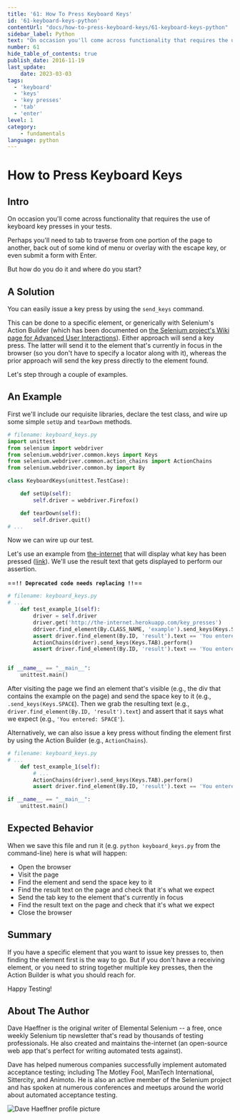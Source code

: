```yaml
---
title: '61: How To Press Keyboard Keys'
id: '61-keyboard-keys-python'
contentUrl: "docs/how-to-press-keyboard-keys/61-keyboard-keys-python"
sidebar_label: Python
text: "On occasion you'll come across functionality that requires the use of keyboard key presses in your tests. Perhaps you'll need to tab to traverse from one portion of the page to another, back out of some kind of menu or overlay with the escape key, or even submit a form with Enter. But how do you do it and where do you start?"
number: 61
hide_table_of_contents: true
publish_date: 2016-11-19
last_update:
    date: 2023-03-03
tags:
  - 'keyboard'
  - 'keys'
  - 'key presses'
  - 'tab'
  - 'enter'
level: 1
category:
    - fundamentals
language: python
---
```


# How to Press Keyboard Keys

## Intro

On occasion you'll come across functionality that requires the use of keyboard key presses in your tests.

Perhaps you'll need to tab to traverse from one portion of the page to another, back out of some kind of menu or overlay with the escape key, or even submit a form with Enter.

But how do you do it and where do you start?

## A Solution

You can easily issue a key press by using the `send_keys` command.

This can be done to a specific element, or generically with Selenium's Action Builder (which has been documented on [the Selenium project's Wiki page for Advanced User Interactions](https://github.com/SeleniumHQ/selenium/wiki/Advanced-User-Interactions)). Either approach will send a key press. The latter will send it to the element that's currently in focus in the browser (so you don't have to specify a locator along with it), whereas the prior approach will send the key press directly to the element found.

Let's step through a couple of examples.

## An Example

First we'll include our requisite libraries, declare the test class, and wire up some simple `setUp` and `tearDown` methods.

```python
# filename: keyboard_keys.py
import unittest
from selenium import webdriver
from selenium.webdriver.common.keys import Keys
from selenium.webdriver.common.action_chains import ActionChains
from selenium.webdriver.common.by import By

class KeyboardKeys(unittest.TestCase):

    def setUp(self):
        self.driver = webdriver.Firefox()

    def tearDown(self):
        self.driver.quit()
# ...
```

Now we can wire up our test.

Let's use an example from [the-internet](https://github.com/tourdedave/the-internet) that will display what key has been pressed ([link](http://the-internet.herokuapp.com/key_presses)). We'll use the result text that gets displayed to perform our assertion.

==**`!! Deprecated code needs replacing !!`**==

```python
# filename: keyboard_keys.py
# ...
    def test_example_1(self):
        driver = self.driver
        driver.get('http://the-internet.herokuapp.com/key_presses')
        ddriver.find_element(By.CLASS_NAME, 'example').send_keys(Keys.SPACE)
        assert driver.find_element(By.ID, 'result').text == 'You entered: SPACE'
        ActionChains(driver).send_keys(Keys.TAB).perform()
        assert driver.find_element(By.ID, 'result').text == 'You entered: TAB'


if __name__ == "__main__":
    unittest.main()
```

After visiting the page we find an element that's visible (e.g., the div that contains the example on the page) and send the space key to it (e.g., `.send_keys(Keys.SPACE`). Then we grab the resulting text (e.g., `driver.find_element(By.ID, 'result').text`) and assert that it says what we expect (e.g., `'You entered: SPACE'`).

Alternatively, we can also issue a key press without finding the element first by using the Action Builder (e.g., `ActionChains`).

```python
# filename: keyboard_keys.py
# ...
    def test_example_1(self):
        # ...
        ActionChains(driver).send_keys(Keys.TAB).perform()
        assert driver.find_element(By.ID, 'result').text == 'You entered: TAB'

if __name__ == "__main__":
    unittest.main()
```

## Expected Behavior

When we save this file and run it (e.g. `python keyboard_keys.py` from the command-line) here is what will happen:

+ Open the browser
+ Visit the page
+ Find the element and send the space key to it
+ Find the result text on the page and check that it's what we expect
+ Send the tab key to the element that's currently in focus
+ Find the result text on the page and check that it's what we expect
+ Close the browser

## Summary

If you have a specific element that you want to issue key presses to, then finding the element first is the way to go. But if you don't have a receiving element, or you need to string together multiple key presses, then the Action Builder is what you should reach for.

Happy Testing!

## About The Author

Dave Haeffner is the original writer of Elemental Selenium -- a free, once weekly Selenium tip newsletter that's read by thousands of testing professionals. He also created and maintains the-internet (an open-source web app that's perfect for writing automated tests against).

Dave has helped numerous companies successfully implement automated acceptance testing; including The Motley Fool, ManTech International, Sittercity, and Animoto. He is also an active member of the Selenium project and has spoken at numerous conferences and meetups around the world about automated acceptance testing.

![Dave Haeffner profile picture](/img/authors/dave-haeffner.jpeg#author-img 'a title')

